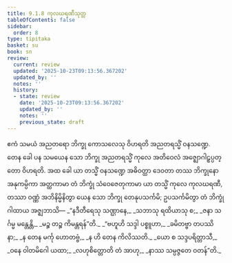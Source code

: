 ```yaml
---
title: 9.1.8 ကုလဃရဏီသုတ္တ
tableOfContents: false
sidebar:
  order: 8
type: tipitaka
basket: su
book: sn
review:
  current: review
  updated: '2025-10-23T09:13:56.367202'
  updated_by: ''
  notes: ''
  history:
  - state: review
    date: '2025-10-23T09:13:56.367202'
    updated_by: ''
    notes: ''
    previous_state: draft
---
```



<ReviewStatus review={frontmatter.review} showDetails={true} />

<HypothesisAnnotation frontmatter={frontmatter} />

<DynamicBreadcrumb />

<Division number="228" book="sn" e="ch" v="18" p="312">

<Paragraph number="1412" book="sn">
ဧကံ သမယံ အညတရော ဘိက္ခု ကောသလေသု ဝိဟရတိ အညတရသ္မိံ ဝနသဏ္ဍေ. တေန ခေါ ပန သမယေန သော ဘိက္ခု အညတရသ္မိံ ကုလေ အတိဝေလံ အဇ္ဈောဂါဠှပ္ပတ္တော ဝိဟရတိ. အထ ခေါ ယာ တသ္မိံ ဝနသဏ္ဍေ အဓိဝတ္ထာ ဒေဝတာ တဿ ဘိက္ခုနော အနုကမ္ပိကာ အတ္ထကာမာ တံ ဘိက္ခုံ သံဝေဇေတုကာမာ ယာ တသ္မိံ ကုလေ ကုလဃရဏီ, တဿာ ဝဏ္ဏံ အဘိနိမ္မိနိတွာ ယေန သော ဘိက္ခု တေနုပသင်္ကမိ; ဥပသင်္ကမိတွာ တံ ဘိက္ခုံ ဂါထာယ အဇ္ဈဘာသိ—
</Paragraph>

<Paragraph number="1413" type="verses" book="sn">
_“နဒီတီရေသု သဏ္ဌာနေ,_  
_သဘာသု ရထိယာသု စ;_  
_ဇနာ သင်္ဂမ္မ မန္တေန္တိ,_  
_မဉ္စ တဉ္စ ကိမန္တရန်”တိ._  

</Paragraph>

<Paragraph number="1414" type="verses" book="sn">
_“ဗဟူဟိ သဒ္ဒါ ပစ္စူဟာ,_  
_ခမိတဗ္ဗာ တပဿိနာ;_  
_န တေန မင်္ကု ဟောတဗ္ဗံ,_  
_န ဟိ တေန ကိလိဿတိ._  

</Paragraph>

<Paragraph number="1415" type="verses" book="sn">
_ယော စ သဒ္ဒပရိတ္တာသီ,_  
_ဝနေ ဝါတမိဂေါ ယထာ;_  
_လဟုစိတ္တောတိ တံ အာဟု,_  
_နာဿ သမ္ပဇ္ဇတေ ဝတန်”တိ._
</Paragraph>
</Division>